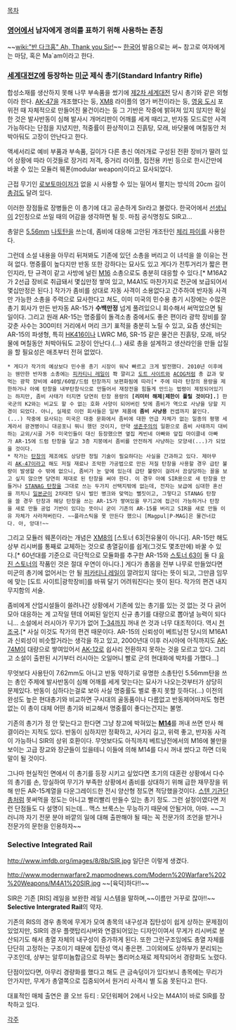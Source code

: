 [[목차]]
=== [[영어]]에서 남자에게 경의를 표하기 위해 사용하는 존칭 ===
~~[[wiki:"반 다크홈" Ah, Thank you Sir!]]~~
[[한국어]] 발음으로는 써~ 참고로 여자에게는 마담, 혹은 Ma`am이라고 한다.

=== [[세계대전Z]]에 등장하는 [[미군]] 제식 총기(Standard Infantry Rifle) ===
합성소재를 생산하지 못해 나무 부속품을 썼기에 [[제2차 세계대전]] 당시 총기와 같은 외형이라 한다. [[AK-47]]을 개조했다는 둥, [[XM8]] 라이플의 염가 버전이라는 둥, [[영웅 도시]] 포위전 때 자체적으로 만들어진 물건이라는 둥 그 기반은 작중에 밝혀져 있지 않지만 확실한 것은 발사반동이 심해 발사시 개머리판이 어깨를 세게 때리고, 반자동 모드로만 사격 가능하다는 단점을 지녔지만, 적중률이 환상적이고 진흙탕, 모래, 바닷물에 며칠동안 처박아둬도 고장이 안난다고 한다.

액세서리로 예비 부품과 부속품, 길이가 다른 총신 여러개로 구성된 전환 장비가 딸려 있어 상황에 따라 이것들로 장거리 저격, 중거리 라이플, 접전용 카빈 등으로 한시간만에 바꿀 수 있는 모듈러 웨폰(modular weapon)이라고 묘사되었다.

근접 무기인 [[로보토마이저]]가 없을 시 사용할 수 있는 밀어서 펼치는 방식의 20cm 길이 [[총검]]도 달려 있다.

이러한 장점들로 장병들은 이 총기에 대고 공손하게 Sir라고 불렀다. 한국어에서 [[선생님]]이 2인칭으로 쓰일 때의 어감을 생각하면 될 듯. 마침 공식명칭도 SIR고...

총알은 [[5.56mm]] [[나토]]탄을 쓰는데, 좀비에 대응해 고안된 개조탄인 [[체리 파이]]를 사용한다.

그런데 소설 내용을 아무리 뒤져봐도 기존에 있던 소총을 버리고 이 녀석을 쓸 이유는 전혀 없다. 명중률이 높다지만 반동 또한 강하다는 묘사도 있고 게다가 전투거리가 짧은 편인지라, 탄 규격이 같고 사방에 널린 [[M16]] 소총으로도 충분히 대응할 수 있다.[* M16A2가 2선급 장비로 취급돼서 몇십만정 쌓여 있고, M4A1도 마찬가지로 전군에 보급되어서 몇십만정은 된다.] 작가가 좀비를 상대로 자동 사격이 소용없다고 간주하여 반자동 사격만 가능한 소총을 주력으로 묘사한다고 쳐도, 이미 미국의 민수용 총기 시장에는 수많은 총기 회사가 만든 반자동 AR-15가 '''수백만정''' 넘게 풀려있으니 회수해서 써먹었으면 될 일이다. 그리고 원래 AR-15는 명중률이 돌격소총 중에서도 좋은 편이라 광학 장비를 잘 갖춘 사수는 300미터 거리에서 머리 크기 표적을 충분히 노릴 수 있고, 요즘 생산되는 AR-15의 파생형, 특히 [[HK416]]이나 LWRC M6, SR-15 같은 물건은 진흙탕, 모래, 바닷물에 며칠동안 처박아둬도 고장이 안난다.(...) 새로 총을 설계하고 생산라인을 만들 삽질을 할 필요성은 애초부터 전혀 없었다.
 * 게다가 작가의 예상보다 민수용 총기 시장이 워낙 빠르고 크게 발전했다. 2010년 이후에는 웬만한 반자동 소총에는 [[피카티니 레일]]이 쫙 깔리고 [[도트 사이트]]와 [[ACOG]]처럼 총 값과 맞먹는 광학 장비에 40발/60발/드럼 탄창까지 보편화됨에 따라[* 주에 따라 탄창의 용량을 제한하거나 아예 탄창을 내부탄창식으로 만들어서 재장전을 힘들게 만드는 법령이 제정되어있기는 하지만, 좀비 사태가 터지면 당연히 탄창 용량의 '''[리미터 해제|제한이 풀릴 것이다].'''] 한국군의 K2와는 비교도 할 수 없는 호화 사양이 되어버린 탓에 좀비가 역으로 사냥을 당할 지경이 되었다. 아니, 실제로 이런 회사들은 일부 제품에 '''좀비 사냥용''' 컨셉까지 붙인다.(...) 작중에 묘사되는 미국은 대중 문화에서 좀비에 대한 언급 자체가 없는 일종의 평행 세계라서 광견병이니 대공포니 뭐니 했던 것이지, 만약 [[생존주의]]의 일환으로 좀비 사태까지 대비하는 교외/시골 거주 미국인들이 대신 등장했으면 옆집 케빈네 아빠와 앞집 마이클네 아빠가 AR-15에 드럼 탄창을 달고 3층 지붕에서 좀비를 안전하게 사냥하는 모양새(...)가 되었을 것이다.
 * 작가는 [[탄창]]의 제조에도 상당한 정밀 기술이 필요하다는 사실을 간과하고 있다. 제아무리 [[AK-47]]이라고 해도 저질 재료나 조악한 가공법으로 만든 저질 탄창을 사용할 경우 급탄 불량이 발생할 수 밖에 없으니, 좀비가 눈 앞에 있는데 급탄 불량이 걸려서 끔살당하는 꼴을 보고 싶지 않으면 당연히 제대로 된 탄창을 써야 한다. 이 경우 아예 SIR용으로 새 탄창을 만들거나 [[STANAG 탄창]]을 그대로 쓰는 두가지 선택지밖에 없는데, 전자는 보급에 심대한 혼선을 끼치니 [[일본군]]이 2차대전 당시 벌인 병크와 맞먹는 뻘짓이고, 그렇다고 STANAG 탄창을 쓸 경우 탄창과 해당 탄창을 쓰는 AR-15가 쌓여있을 무기고에 접근이 가능하거나 탄창을 새로 만들 공업 기반이 있다는 뜻이니 굳이 기존의 AR-15를 버리고 SIR을 새로 만들 이유 자체가 사라져버린다. ~~플라스틱을 못 만든다 했으니 [Magpul|P-MAG]은 물건너갔다. 아, 앙대!~~

그리고 모듈러 웨폰이라는 개념은 [[XM8]]의 [스토너 63|전유물이 아니다]. AR-15만 해도 상부 리시버를 통째로 교체하는 것으로 총열길이를 쉽게(그것도 몇초만에) 바꿀 수 있다.[* 60년대를 기준으로 극단적으로 모듈화를 추구한 AR-15와 [[스토너 63]]이 둘 다 [[유진 스토너]]의 작품인 것은 절대 우연이 아니다.] 게다가 총몸을 전부 나무로 만들었다면 미군의 총기에 없어서는 안 될 [[피카티니 레일]]이 깔려있지 않다는 뜻이 되고, 그만큼 임무에 맞는 [도트 사이트|광학장비]를 바꿔 달기 어려워진다는 뜻이 된다. 작가의 편견 내지 무지함의 서술. 

좀비에게 산업시설들이 쓸려나간 상황에서 기존에 있는 총기를 있는 것 없는 것 다 긁어모아 대응하는 게 고작일 텐데 어찌된 일인지 신규 총기를 대량으로 뽑아낼 능력이 되다니... 소설에서 러시아가 무기가 없어 [[T-34]]까지 꺼내 쓴 것과 너무 대조적이다. 역시 [[천조국]].[* 사실 이것도 작가의 편견 때문이다. AR-15의 신뢰성이 베트남전 당시의 M16A1과 신뢰성이 비슷할거라는 생각을 하고 있고, 2000년대 이후 러시아에 아직까지도 [[AK-74]]M이 대량으로 쌓여있어서 [[AK-12]]로 쉽사리 전환하지 못하는 것을 모르고 있다. 그리고 소설이 출판된 시기부터 러시아는 오일머니 빨로 군의 현대화에 박차를 가했다...]

무엇보다 사용탄이 7.62mm도 아니고 반동 약하기로 유명한 소총탄인 5.56mm탄을 쓰는 총인 주제에 발사반동이 심해 어깨를 세게 맞는다는 묘사가 나오는것부터가 상당히 문제있다. 반동이 심하다는걸로 보아 사실 명중률도 별로 좋지 못할 듯하다(...) 이전의 완성도 높은 현대총기와 비교하면 구시대의 골동품이나 다름없고 반동제어마저도 형편없는 이 총이 대체 어떤 총기와 비교해서 명중률이 좋다는건지는 불명.

기존의 총기가 정 안 맞는다고 한다면 그냥 창고에 박혀있는 '''[[M14]]'''를 꺼내 쓰면 만사 해결이라는 지적도 있다. 반동이 심하지만 정확하고, 사거리 길고, 위력 좋고, 반자동 사격이 가능하니 SIR의 상위 호환이다. 무엇보다도 아직까지 베트남전에서의 M16에 불만을 보이는 고급 장교와 장군들이 있을테니 이들에 의해 M14를 다시 꺼내 썼다고 하면 더욱 말이 될 것이다.

그나마 현실적인 면에서 이 총기를 등장 시키고 싶었다면 초기의 대혼란 상황에서 다수의 총기를 손, 망실하여 무기가 부족한 상황에서 좀비를 상대하기 위해 급한 재무장을 위해 만든 AR-15계열을 다운그레이드한 전시 양산형 정도면 적당했을것이다. [[스텐 기관단총]]처럼 못써먹을 정도는 아니고 빨리빨리 만들수 있는 총기 정도. 그런 설정이였다면 저런 단점들도 다 설명이 되는데... 맥스 브룩스는 무능하기 때문에 안될거야, 아마. ~~그러니까 자기 전문 분야 바깥의 일에 대해 출판해야 될 때는 꼭 전문가의 조언을 받거나 전문가의 문헌을 인용하자~~

=== Selective Integrated Rail ===

http://www.imfdb.org/images/8/8b/SIR.jpg
일단은 이렇게 생겼다.

http://www.modernwarfare2.mapmodnews.com/Modern%20Warfare%202%20Weapons/M4A1%20SIR.jpg
~~[육덕]하다!!~~

SIR은 기존 [RIS] 레일을 보완한 레일 시스템을 말하며,~~이름만 거꾸로 잖아!!~~ '''Selective Intergrated Rail'''의 약자.

기존의 RIS의 경우 총목에 무게가 모여 총목의 내구성과 집탄성이 쉽게 상하는 문제점이 있었지만, SIR의 경우 플랫탑리시버와 연결되어있는 디자인이여서 무게가 리시버로 분산되기도 해서 총열 자체의 내구성이 증가하게 된다. 또한 그런구조임에도 총열 자체를 단단히 고정하는 구조이기 때문에 집탄성 역시 좋은편. 
그이외에도 상하부가 분리되는 구조인데, 상부는 알루미늄합금으로 하부는 폴리머소재로 제작되어서 경량화도 노렸다.

단점이있다면, 아무리 경량화를 했다고 해도 큰 금속덩이가 있다보니 총목에는 무리가 안가지만, 무게가 총열쪽으로 집중되어서 원거리 사격시 별 도움 못된다고 한다.

대표적인 매체 출연은 콜 오브 듀티 : 모던워페어 2에서 나오는 M4A1이 바로 SIR를 장착하고 있다.

[[각주]]
